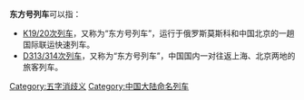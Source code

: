 '''东方号列车'''可以指：
*[[K19/20次列车|K19/20次列车]]，又称为“东方号列车”，运行于俄罗斯莫斯科和中国北京的一趟国际联运快速列车。
*[[D313/314次列车|D313/314次列车]]，又称为“东方号列车”，中国国内一对往返上海、北京两地的旅客列车。
{{消歧义}}

[[Category:五字消歧义|Category:五字消歧义]]
[[Category:中国大陆命名列车|Category:中国大陆命名列车]]